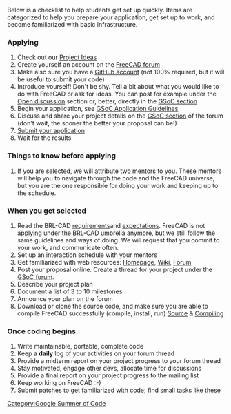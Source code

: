 Below is a checklist to help students get set up quickly.  Items are categorized to help you prepare your application, get set up to work, and become familiarized with basic infrastructure.

=== Applying ===

# Check out our [[Google_Summer_of_Code_2025#Implementation_Ideas|Project Ideas]]
# Create yourself an account on the [https://forum.freecad.org FreeCAD forum]
# Make also sure you have a [https://github.com GitHub account] (not 100% required, but it will be useful to submit your code)
# Introduce yourself! Don't be shy. Tell a bit about what you would like to do with FreeCAD or ask for ideas. You can post for example under the [https://forum.freecad.org/viewforum.php?f=8 Open discussion] section or, better, directly in the [https://forum.freecad.org/viewforum.php?f=46 GSoC section]
# Begin your application, see [[GSoC Application Guidelines]]
# Discuss and share your project details on the [https://forum.freecad.org/viewforum.php?f=46 GSoC section] of the forum (don't wait, the sooner the better your proposal can be!)
# [https://summerofcode.withgoogle.com/ Submit your application]
# Wait for the results

=== Things to know before applying ===

# If you are selected, we will attribute two mentors to you. These mentors will help you to navigate through the code and the FreeCAD universe, but you are the one responsible for doing your work and keeping up to the schedule.

=== When you get selected ===

# Read the BRL-CAD [https://brlcad.org/wiki/Summer_of_Code/Acceptance requirements]and [https://brlcad.org/wiki/Summer_of_Code/Expectations expectations]. FreeCAD is not applying under the BRL-CAD umbrella anymore, but we still follow the same guidelines and ways of doing. We will request that you commit to your work, and communicate often.
# Set up an interaction schedule with your mentors
# Get familiarized with web resources: [https://freecad.org Homepage], [https://wiki.freecad.org Wiki], [https://forum.freecad.org Forum]
# Post your proposal online. Create a thread for your project under the [https://forum.freecad.org/viewforum.php?f=46 GSoC forum].
# Describe your project plan
# Document a list of 3 to 10 milestones
# Announce your plan on the forum
# Download or clone the source code, and make sure you are able to compile FreeCAD successfully (compile, install, run) [https://github.com/FreeCAD/FreeCAD Source] & [[Compiling]]

=== Once coding begins ===

# Write maintainable, portable, complete code
# Keep a '''daily''' log of your activities on your forum thread
# Provide a midterm report on your project progress to your forum thread
# Stay motivated, engage other devs, allocate time for discussions
# Provide a final report on your project progress to the mailing list
# Keep working on FreeCAD :-)
# Submit patches to get familiarized with code; find small tasks [https://github.com/FreeCAD/FreeCAD/issues?q=is%3Aopen+is%3Aissue+label%3A%22good+first+issue%22 like these]

[[Category:Google Summer of Code]]
